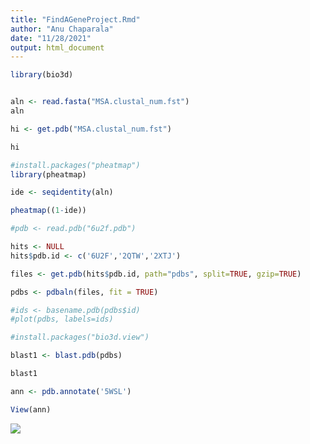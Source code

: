 ```yaml
---
title: "FindAGeneProject.Rmd"
author: "Anu Chaparala"
date: "11/28/2021"
output: html_document
---
```

```r
library(bio3d)


aln <- read.fasta("MSA.clustal_num.fst")
aln
```

```r
hi <- get.pdb("MSA.clustal_num.fst")

hi
```


```r
#install.packages("pheatmap")
library(pheatmap)

ide <- seqidentity(aln)

pheatmap((1-ide))


```


```r
#pdb <- read.pdb("6u2f.pdb")

hits <- NULL
hits$pdb.id <- c('6U2F','2QTW','2XTJ')

files <- get.pdb(hits$pdb.id, path="pdbs", split=TRUE, gzip=TRUE)

pdbs <- pdbaln(files, fit = TRUE)
```


```r
#ids <- basename.pdb(pdbs$id)
#plot(pdbs, labels=ids)

#install.packages("bio3d.view")

blast1 <- blast.pdb(pdbs)

blast1


```

```r
ann <- pdb.annotate('5WSL')

View(ann)

```


![](7ANQ.png)

